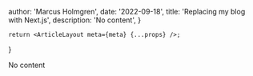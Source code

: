 
  author: 'Marcus Holmgren',
  date: '2022-09-18',
  title: 'Replacing my blog with Next.js',
  description:
    'No content',
}

    return <ArticleLayout meta={meta} {...props} />;
}

No content
